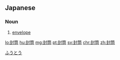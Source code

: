 ==Japanese==
{{ja-kanjitab|ふう|とう|yomi=on}}

===Noun===
{{ja-noun|ふうとう}}

# [[envelope]]
#: {{ja-usex|封筒にしっかりと貼り付けてください。|ふうとう に しっかり と はりつけて ください。|Please affix it firmly to the envelope.}}

[[Category:Japanese basic words|ふうとう]]

[[lo:封筒]]
[[hu:封筒]]
[[mg:封筒]]
[[pt:封筒]]
[[sv:封筒]]
[[chr:封筒]]
[[zh:封筒]]